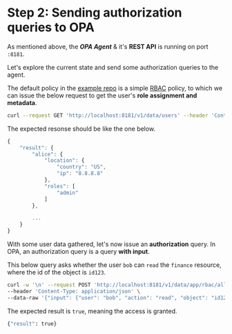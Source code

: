 # Step 2: Sending authorization queries to OPA

As mentioned above, the **_OPA Agent_** & it's **REST API** is running on port `:8181`.

Let's explore the current state and send some authorization queries to the agent.

The default policy in the [example repo](https://github.com/permitio/opal-example-policy-repo) is a simple
[RBAC](https://en.wikipedia.org/wiki/Role-based_access_control) policy, to which we can issue the below request to get the user's
**role assignment and metadata**.

```bash
curl --request GET 'http://localhost:8181/v1/data/users' --header 'Content-Type: application/json' | python -m json.tool
```

The expected resonse should be like the one below.

```js showLineNumbers
{
    "result": {
        "alice": {
            "location": {
                "country": "US",
                "ip": "8.8.8.8"
            },
            "roles": [
                "admin"
            ]
        },

        ...
    }
}
```

With some user data gathered, let's now issue an **authorization** query. In OPA, an authorization query is a query **with input**.

This below query asks whether the user `bob` can `read` the `finance` resource, where the id of the object is `id123`.

```bash
curl -w '\n' --request POST 'http://localhost:8181/v1/data/app/rbac/allow' \
--header 'Content-Type: application/json' \
--data-raw '{"input": {"user": "bob", "action": "read", "object": "id123", "type": "finance"}}'
```

The expected result is `true`, meaning the access is granted.

```bash
{"result": true}
```
